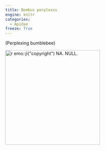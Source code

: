 ```yaml
---
title: Bombus perplexus
engine: knitr
categories:
  - Apidae
freeze: True
---
```

(Perplexing bumblebee)

[![`r emo::ji("copyright")` NA. NULL.](/files/no_bee.png){height=300}](NA)

